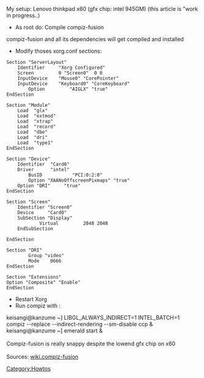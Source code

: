 My setup: Lenovo thinkpad x60 (gfx chip: intel 945GM)
(this article is "work in progress..)

* As root do: Compile compiz-fusion<br>
compiz-fusion and all its dependencies will get compiled and installed<br>

* Modify thoses xorg.conf sections:

<pre>
Section "ServerLayout"
	Identifier     "Xorg Configured"
	Screen         0 "Screen0"  0 0
	InputDevice    "Mouse0" "CorePointer"
	InputDevice    "Keyboard0" "CoreKeyboard"
        Option         "AIGLX" "true"
EndSection
</pre>

<pre>
Section "Module"
	Load  "glx"
	Load  "extmod"
	Load  "xtrap"
	Load  "record"
	Load  "dbe"
	Load  "dri"
	Load  "type1"
EndSection
</pre>

<pre>
Section "Device"
	Identifier  "Card0"
	Driver      "intel"
       	BusID           "PCI:0:2:0"
        Option "XAANoOffscreenPixmaps" "true"
	Option "DRI"     "true"
EndSection
</pre>

<pre>
Section "Screen"
	Identifier "Screen0"
	Device     "Card0"
	SubSection "Display"
            Virtual         2048 2048
	EndSubSection

EndSection
</pre>

<pre>
Section "DRI"
        Group "video"
        Mode    0666
EndSection
</pre>

<pre>
Section "Extensions"
Option "Composite" "Enable"
EndSection
</pre>

* Restart Xorg
* Run compiz with : 
keisangi@kanzume ~] LIBGL_ALWAYS_INDIRECT=1 INTEL_BATCH=1 compiz --replace --indirect-rendering --sm-disable ccp & <br>
keisangi@kanzume ~] emerald start &<br><br>

Compiz-fusion is really snappy despite the lowend gfx chip on x60<br><br>

Sources: [http://wiki.compiz-fusion.org/Intel_with_AiGLX wiki.compiz-fusion]

[[Category:Howtos]]
